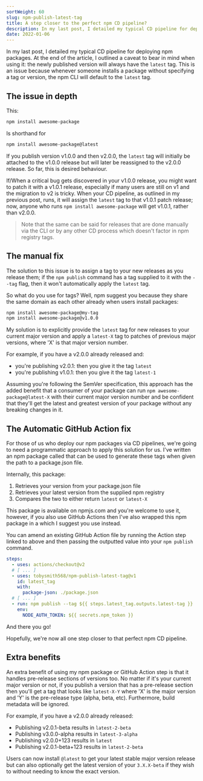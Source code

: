 ```yaml
---
sortWeight: 60
slug: npm-publish-latest-tag
title: A step closer to the perfect npm CD pipeline?
description: In my last post, I detailed my typical CD pipeline for deploying npm packages. At the end of the article, I outlined a caveat to bear in mind when using it - now I think I've fixed it.
date: 2022-01-06
---
```



In my last post, I detailed my typical CD pipeline for deploying npm packages. At the end of the article, I outlined a caveat to bear in mind when using it: the newly published version will always have the `latest` tag. This is an issue because whenever someone installs a package without specifying a tag or version, the npm CLI will default to the `latest` tag.

## The issue in depth

This:

```bash
npm install awesome-package
```

Is shorthand for

```bash
npm install awesome-package@latest
```

If you publish version v1.0.0 and then v2.0.0, the `latest` tag will initially be attached to the v1.0.0 release but will later be reassigned to the v2.0.0 release. So far, this is desired behaviour.

If/When a critical bug gets discovered in your v1.0.0 release, you might want to patch it with a v1.0.1 release, especially if many users are still on v1 and the migration to v2 is tricky. When your CD pipeline, as outlined in my previous post, runs, it will assign the `latest` tag to that v1.0.1 patch release; now, anyone who runs `npm install awesome-package` will get v1.0.1, rather than v2.0.0.

> Note that the same can be said for releases that are done manually via the CLI or by any other CD process which doesn't factor in npm registry tags.

## The manual fix

The solution to this issue is to assign a tag to your new releases as you release them; if the `npm publish` command has a tag supplied to it with the `--tag` flag, then it won't automatically apply the `latest` tag.

So what do you use for tags? Well, npm suggest you <Anchor href="https://docs.npmjs.com/adding-dist-tags-to-packages#:~:text=We%20recommend%20avoiding%20dist%2Dtags%20that%20start%20with%20a%20number%20or%20the%20letter%20%22v%22." text="don't use version numbers as tags" /> because they share the same domain as each other already when users install packages:

```bash
npm install awesome-package@my-tag
npm install awesome-package@v1.0.0
```

My solution is to explicitly provide the `latest` tag for new releases to your current major version and apply a `latest-X` tag to patches of previous major versions, where 'X' is that major version number.

For example, if you have a v2.0.0 already released and:

- you're publishing v2.0.1: then you give it the tag `latest`
- you're publishing v1.0.1: then you give it the tag `latest-1`

Assuming you're following the SemVer specification, this approach has the added benefit that a consumer of your package can run `npm awesome-package@latest-X` with their current major version number and be confident that they'll get the latest and greatest version of your package without any breaking changes in it.

## The Automatic GitHub Action fix

For those of us who deploy our npm packages via CD pipelines, we're going to need a programmatic approach to apply this solution for us. I've written an npm package called <Anchor href="https://www.npmjs.com/package/npm-publish-latest-tag" text="npm-publish-latest-tag" /> that can be used to generate these tags when given the path to a package.json file.

Internally, this package:

1. Retrieves your version from your package.json file
2. Retrieves your latest version from the supplied npm registry
3. Compares the two to either return `latest` or `latest-X`

This package is available on npmjs.com and you're welcome to use it, however, if you also use GitHub Actions then I've also wrapped this npm package in a <Anchor href="https://github.com/marketplace/actions/npm-publish-latest-tag" text="GitHub Action step" /> which I suggest you use instead.

You can amend an existing GitHub Action file by running the Action step linked to above and then passing the outputted value into your `npm publish` command.

```yaml
steps:
  - uses: actions/checkout@v2
  # [ ... ]
  - uses: tobysmith568/npm-publish-latest-tag@v1
    id: latest_tag
    with:
      package-json: ./package.json
  # [ ... ]
  - run: npm publish --tag ${{ steps.latest_tag.outputs.latest-tag }}
    env:
      NODE_AUTH_TOKEN: ${{ secrets.npm_token }}
```

And there you go!

Hopefully, we're now all one step closer to that perfect npm CD pipeline.

## Extra benefits

An extra benefit of using my npm package or GitHub Action step is that it handles pre-release sections of versions too. No matter if it's your current major version or not, if you publish a version that has a pre-release section then you'll get a tag that looks like `latest-X-Y` where 'X' is the major version and 'Y' is the pre-release type (alpha, beta, etc). Furthermore, build metadata will be ignored.

For example, if you have a v2.0.0 already released:

- Publishing v2.0.1-beta results in `latest-2-beta`
- Publishing v3.0.0-alpha results in `latest-3-alpha`
- Publishing v2.0.0+123 results in `latest`
- Publishing v2.0.1-beta+123 results in `latest-2-beta`

Users can now install `@latest` to get your latest stable major version release but can also optionally get the latest version of your `3.X.X-beta` if they wish to without needing to know the exact version.
